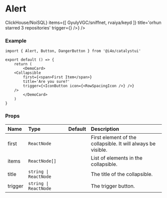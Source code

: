 
# Alert

<DemoCard>
	<Collapsible
        first={<span>ClickHouse/NoiSQL</span>}
        items={[
            <span>GyulyVGC/sniffnet</span>,
            <span>rvaiya/keyd</span>
        ]}
		title='orhun starred 3 repositories'
		trigger={<IconButton className='p-1 rounded-full' icon={<RowSpacingIcon />} />}
	/>
</DemoCard>

### Example

```tsx
import { Alert, Button, DangerButton } from '@i4o/catalystui'

export default () => {
	return (
		<DemoCard>
	<Collapsible
        first={<span>First Item</span>}
		title='Are you sure?'
		trigger={<IconButton icon={<RowSpacingIcon />} />}
	/>
		</DemoCard>
	)
}
```

### Props

| Name        | Type                  | Default | Description                   |
| :---------- | :-------------------- | :------ | :---------------------------- |
| first      | `ReactNode`           |         | First element of the collapsible. It will always be visible.            |
| items      | `ReactNode[]`           |         | List of elements in the collapsible.            |
| title       | `string \| ReactNode` |         | The title of the collapsible.       |
| trigger     | `string \| ReactNode`           |         | The trigger button.           |
